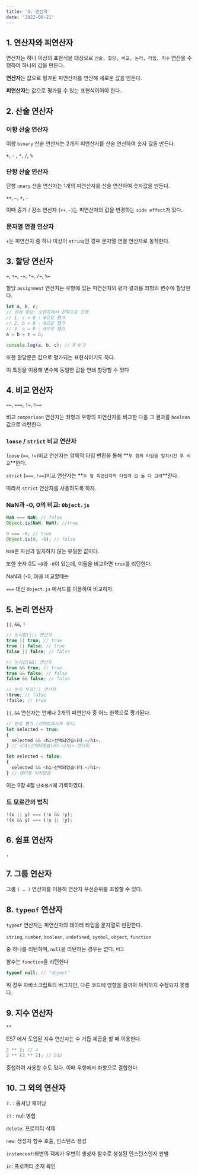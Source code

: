 ```yaml
---
title: '4. 연산자'
date: '2022-08-21'
---
```


## 1. 연산자와 피연산자

연산자는 하나 이상의 표현식을 대상으로 `산술, 할당, 비교, 논리, 타입, 지수` 연산을 수행하여 하나의 값을 만든다.

**연산자**는 값으로 평가된 피연산자를 연산해 새로운 값을 만든다.

**피연산자**는 값으로 평가될 수 있는 표현식이어야 한다.

## 2. 산술 연산자

### 이항 산술 연산자

이항 `binary` 산술 연산자는 2개의 피연산자를 산술 연산하여 숫자 값을 만든다.

`+`, `-` , `*`, `/`, `%`

### 단항 산술 연산자

단항 `unary` 산술 연산자는 1개의 피연산자를 산술 연산하여 숫자값을 만든다.

`++`, `—`, `+`, `-`

이때 증가 / 감소 연산자 (`++`, `—`)는 피연산자의 값을 변경하는 `side effect`가 있다.

### 문자열 연결 연산자

`+`는 피연산자 중 하나 이상이 `string`인 경우 문자열 연결 연산자로 동작한다.

## 3. 할당 연산자

`=`, `+=`, `-=`, `*=`, `/=`, `%=`

할당 `assignment` 연산자는 우항에 있는 피연산자의 평가 결과를 좌항의 변수에 할당한다.

```js
let a, b, c;
// 연쇄 할당: 오른쪽에서 왼쪽으로 진행
// 1. c = 0 : 0으로 평가
// 2. b = 0 : 0으로 평가
// 3. a = 0 : 0으로 평가
a = b = c = 0;

console.log(a, b, c); // 0 0 0
```

또한 할당문은 값으로 평가되는 표현식이기도 하다.

이 특징을 이용해 변수에 동일한 값을 연쇄 할당할 수 있다

## 4. 비교 연산자

`==`, `===`, `!=`, `!==`

비교 `comparison` 연산자는 좌항과 우항의 피연산자를 비교한 다음 그 결과를 `boolean` 값으로 리턴한다.

### `loose` / `strict` 비교 연산자

`loose` (`==`, `!=`)비교 연산자는 암묵적 타입 변환을 통해 **`두 항의 타입을 일치시킨 후 비교`**한다.

`strict` (`===`, `!==`)비교 연산자는 **`두 항 피연산자의 타입과 값 둘 다 고려`**한다.

따라서 `strict` 연산자를 사용하도록 하자.

### NaN과 -0, 0의 비교: `Object.js`

```js
NaN === NaN; // false
Object.is(NaN, NaN); //true

0 === -0; // true
Object.is(0, -0); // false
```

`NaN`은 자신과 일치하지 않는 유일한 값이다.

또한 숫자 0도 `+0`과 `-0`이 있는데, 이들을 비교하면 `true`를 리턴한다.

NaN과 (-0, 0)을 비교할때는

`===` 대신 `Object.js` 메서드를 이용하여 비교하자.

## 5. 논리 연산자

`||`, `&&`, `!`

```js
// 논리합(||) 연산자
true || true; // true
true || false; // true
false || false; // false

// 논리곱(&&) 연산자
true && true; // true
true && false; // false
false && false; // false

// 논리 부정(!) 연산자
!true; // false
!fasle; // true
```

`||`, `&&` 연산자는 언제나 2개의 피연산자 중 어느 한쪽으로 평가된다.

```js
// 단축 평가 (리액트에서의 예시)
let selected = true;
{
  selected && <h1>선택되었습니다.</h1>;
} // <h1>선택되었습니다.</h1> 렌더링

let selected = false;
{
  selected && <h1>선택되었습니다.</h1>;
} // 렌더링 되지않음
```

이는 9장 4절 `단축평가`에 기록하였다.

### 드 모르간의 법칙

```js
!(x || y) === (!x && !y);
!(x && y) === (!x || !y);
```

## 6. 쉼표 연산자

`,`

## 7. 그룹 연산자

그룹 `( … )` 연산자를 이용해 연산자 우선순위를 조절할 수 있다.

## 8. `typeof` 연산자

`typeof` 연산자는 피연산자의 데이터 타입을 문자열로 반환한다.

`string`, `number`, `boolean`, `undefined`, `symbol`, `object`, `function`

중 하나를 리턴하며, `null`을 리턴하는 경우는 없다. `버그`

함수는 `function`을 리턴한다

```js
typeof null; // "object"
```

위 경우 자바스크립트의 버그지만, 다른 코드에 영향을 줄까봐 아직까지 수정되지 못했다.

## 9. 지수 연산자

`**`

ES7 에서 도입된 지수 연산자는 수 거듭 제곱을 할 때 이용한다.

```js
2 ** 2; // 4
2 ** (3 ** 2); // 512
```

중첩하여 사용할 수도 있다. 이때 우항에서 좌항으로 결합한다.

## 10. 그 외의 연산자

`?.` : 옵셔닝 체이닝

`??` : null 병합

`delete`: 프로퍼티 삭제

`new`: 생성자 함수 호출, 인스턴스 생성

`instanceof`:좌변의 객체가 우변의 생성자 함수로 생성된 인스턴스인지 판별

`in`: 프로퍼티 존재 확인

